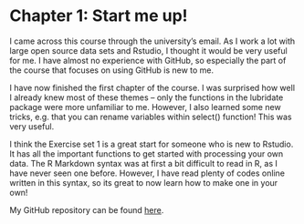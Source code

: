# Chapter 1: Start me up!


I came across this course through the university's email. As I work a lot with large open source data sets and Rstudio, I thought it would be very useful for me. I have almost no experience with GitHub, so especially the part of the course that focuses on using GitHub is new to me.

I have now finished the first chapter of the course. I was surprised how well I already knew most of these themes -- only the functions in the lubridate package were more unfamiliar to me. However, I also learned some new tricks, e.g. that you can rename variables within select() function! This was very useful.

I think the Exercise set 1 is a great start for someone who is new to Rstudio. It has all the important functions to get started with processing your own data. The R Markdown syntax was at first a bit difficult to read in R, as I have never seen one before. However, I have read plenty of codes online written in this syntax, so its great to now learn how to make one in your own!

My GitHub repository can be found [here](https://susannakoivusaari.github.io/IODS-project/).
